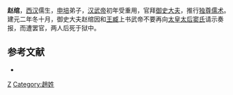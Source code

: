 '''赵绾'''，[[西汉|西汉]]儒生，[[申培|申培]]弟子，[[汉武帝|汉武帝]]初年受重用，官拜[[御史大夫|御史大夫]]，推行[[独尊儒术|独尊儒术]]。建元二年冬十月，御史大夫赵绾因和[[王臧|王臧]]上书武帝不要再向[[太皇太后|太皇太后]][[孝文窦皇后|窦氏]]请示奏报，而遭罢官，两人后死于狱中。

==参考文献==
* {{Wikisource history|史記|121|儒林列傳}}

{{start box}}
{{s-before|[[牛抵|牛抵]]}}
{{s-title|[[西汉|西汉]][[御史大夫|御史大夫]]|前140年—前137年}}
{{s-after|[[庄青翟|庄青翟]]}}
{{end box}}

[[Category:西汉御史大夫|Z]]
[[Category:趙姓|Category:趙姓]]